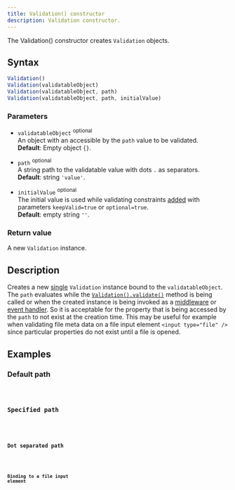```yaml
---
title: Validation() constructor
description: Validation constructor.
---
```



The Validation() constructor creates `Validation` objects.

## Syntax

```js
Validation()
Validation(validatableObject)
Validation(validatableObject, path)
Validation(validatableObject, path, initialValue)
```

### Parameters

- `validatableObject` <sup>optional</sup>
<br/> An object with an accessible by the `path` value to be validated.
<br/> **Default**: Empty object `{}`.

- `path` <sup>optional</sup>
<br/> A string path to the validatable value with dots `.` as separators.
<br/> **Default**: string `'value'`.

- `initialValue` <sup>optional</sup>
<br/> The initial value is used while validating constraints [added](/api/validation/instance-methods/constraint#parameters) with parameters `keepValid=true` or `optional=true`.
<br/> **Default**: empty string `''`.

### Return value

A new `Validation` instance. 

## Description

Creates a new [single](/concept/single-validation) `Validation` instance bound to the `validatableObject`. The `path` evaluates while the [`Validation().validate()`](/api/validation/instance-methods/validate) method is being called or when the created instance is being invoked as a [middleware](/api/validation/callable-object/middleware) or [event handler](/api/validation/callable-object/event-handler). So it is acceptable for the property that is being accessed by the `path` to not exist at the creation time. This may be useful for example when validating file meta data on a file input element `<input type="file" />` since particular properties do not exist until a file is opened.

## Examples

### Default path

<Code code={defaultPathExample} lang='js' />

### Specified path

<Code code={specifiedPathExample} lang='js' />

### Dot separated path

<Code code={dotSeparatedPathExample} lang='js' />

### Binding to a file input element

<Code code={bindFileInputHtmlExample} lang='html' />
<Code code={bindFileInputJsExample} lang='js' />
